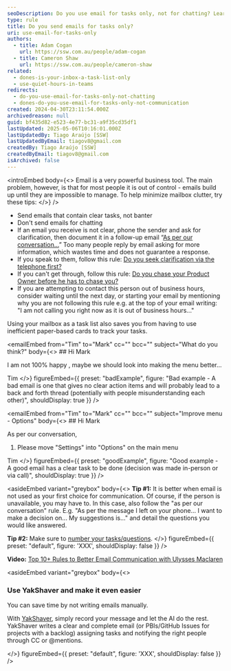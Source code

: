 ```yaml
---
seoDescription: Do you use email for tasks only, not for chatting? Learn how to minimize mailbox clutter and improve communication with these simple tips.
type: rule
title: Do you send emails for tasks only?
uri: use-email-for-tasks-only
authors:
  - title: Adam Cogan
    url: https://ssw.com.au/people/adam-cogan
  - title: Cameron Shaw
    url: https://ssw.com.au/people/cameron-shaw
related:
  - dones-is-your-inbox-a-task-list-only
  - use-quiet-hours-in-teams
redirects:
  - do-you-use-email-for-tasks-only-not-chatting
  - dones-do-you-use-email-for-tasks-only-not-communication
created: 2024-04-30T23:11:54.000Z
archivedreason: null
guid: bf435d82-e523-4e77-bc31-a9f35cd35df1
lastUpdated: 2025-05-06T10:16:01.000Z
lastUpdatedBy: Tiago Araújo [SSW]
lastUpdatedByEmail: tiagov8@gmail.com
createdBy: Tiago Araújo [SSW]
createdByEmail: tiagov8@gmail.com
isArchived: false
---
```


<introEmbed
  body={<>
Email is a very powerful business tool. The main problem, however, is that for most people it is out of control - emails build up until they are impossible to manage. To help minimize mailbox clutter, try these tips:
  </>}
/>
* Send emails that contain clear tasks, not banter
* Don't send emails for chatting
* If an email you receive is not clear, phone the sender and ask for clarification, then document it in a follow-up email “[As per our conversation...](/as-per-our-conversation-emails)” Too many people reply by email asking for more information, which wastes time and does not guarantee a response.
* If you speak to them, follow this rule: [Do you seek clarification via the telephone first?](/do-you-seek-clarification-via-the-telephone-first)
* If you can't get through, follow this rule: [Do you chase your Product Owner before he has to chase you?](/chase-the-product-owner-for-clarification)
* If you are attempting to contact this person out of business hours, consider waiting until the next day, or starting your email by mentioning why you are not following this rule e.g. at the top of your email writing:\
  "I am not calling you right now as it is out of business hours..."

Using your mailbox as a task list also saves you from having to use inefficient paper-based cards to track your tasks.

<emailEmbed
  from="Tim"
  to="Mark"
  cc=""
  bcc=""
  subject="What do you think?"
  body={<>
    ## Hi Mark

I am not 100% happy , maybe we should look into making the menu better...

Tim
  </>}
  figureEmbed={{
    preset: "badExample",
    figure: "Bad example - A bad email is one that gives no clear action items and will probably lead to a back and forth thread (potentially with people misunderstanding each other)",
    shouldDisplay: true
  }}
/>

<emailEmbed
  from="Tim"
  to="Mark"
  cc=""
  bcc=""
  subject="Improve menu - Options"
  body={<>
    ## Hi Mark

As per our conversation,

1. Please move "Settings" into "Options" on the main menu

Tim
  </>}
  figureEmbed={{
    preset: "goodExample",
    figure: "Good example - A good email has a clear task to be done (decision was made in-person or via call)",
    shouldDisplay: true
  }}
/>

<asideEmbed
  variant="greybox"
  body={<>
    **Tip #1:** It is better when email is not used as your first choice for communication. Of course, if the person is unavailable, you may have to. In this case, also follow the "as per our conversation" rule. E.g. "As per the message I left on your phone... I want to make a decision on... My suggestions is..." and detail the questions you would like answered.

**Tip #2:** Make sure to [number your tasks/questions](/number-tasks-questions).
  </>}
  figureEmbed={{
    preset: "default",
    figure: 'XXX',
    shouldDisplay: false
  }}
/>

**Video:** [Top 10+ Rules to Better Email Communication with Ulysses Maclaren](https://www.youtube.com/watch?v=LAqRokqq4jI)

<asideEmbed
  variant="greybox"
  body={<>
    
### Use YakShaver and make it even easier

You can save time by not writing emails manually.

With [YakShaver](https://yakshaver.ai), simply record your message and let the AI do the rest. YakShaver writes a clear and complete email (or PBIs/GitHub Issues for projects with a backlog) assigning tasks and notifying the right people through CC or @mentions.

  </>}
  figureEmbed={{
    preset: "default",
    figure: 'XXX',
    shouldDisplay: false
  }}
/>

